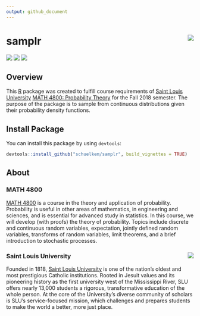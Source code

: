 ```yaml
---
output: github_document
---
```


<!-- Generated by README.Rmd: do not edit -->

# samplr <img src="man/figures/logo.png" align="right" />

[![](https://img.shields.io/badge/MATH-4800-brightgreen.svg)](https://github.com/schuelkem/samplr/)
[![](https://img.shields.io/badge/status-under%20development-red.svg)](https://github.com/schuelkem/samplr/)
[![](https://img.shields.io/github/last-commit/schuelkem/samplr.svg)](https://github.com/schuelkem/samplr/commits/master)

## Overview
This [R](https://cloud.r-project.org) package was created to fulfill course requirements of [Saint Louis University](https://www.slu.edu) [MATH 4800: Probability Theory](http://stat.slu.edu/~speegled/Fall2018/4800/schedule.html) for the Fall 2018 semester. The purpose of the package is to sample from continuous distributions given their probability density functions.

## Install Package
You can install this package by using `devtools`:

```r
devtools::install_github("schuelkem/samplr", build_vignettes = TRUE)
```

## About

### MATH 4800
[MATH 4800](http://stat.slu.edu/~speegled/Fall2018/4800/schedule.html) is a course in the theory and application of probability. Probability is useful in other areas of mathematics, in engineering and sciences, and is essential for advanced study in statistics. In this course, we will develop (with proofs) the theory of probability. Topics include discrete and continuous random variables, expectation, jointly defined random variables, transforms of random variables, limit theorems, and a brief introduction to stochastic processes.

### Saint Louis University <img src="man/figures/logo_slu.png" align="right" />
Founded in 1818, [Saint Louis University](https://www.slu.edu) is one of the nation's oldest and most prestigious Catholic institutions. Rooted in Jesuit values and its pioneering history as the first university west of the Mississippi River, SLU offers nearly 13,000 students a rigorous, transformative education of the whole person. At the core of the University's diverse community of scholars is SLU's service-focused mission, which challenges and prepares students to make the world a better, more just place.
